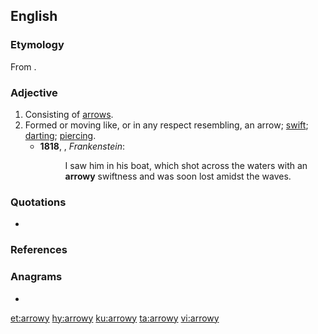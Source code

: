 ==English==

===Etymology===
From {{suffix|arrow|y|lang=en}}.

===Adjective===
{{en-adj}}

# Consisting of [[arrow]]s.
# Formed or moving like, or in any respect resembling, an arrow; [[swift]]; [[darting]]; [[piercing]].
#* '''1818''', {{w|Mary Shelley}}, ''Frankenstein'':
#*: I saw him in his boat, which shot across the waters with an '''arrowy''' swiftness and was soon lost amidst the waves.

===Quotations===
* {{seeCites}}

===References===
{{Webster 1913}}

===Anagrams===
* {{l|en|yarrow}}

[[et:arrowy]]
[[hy:arrowy]]
[[ku:arrowy]]
[[ta:arrowy]]
[[vi:arrowy]]